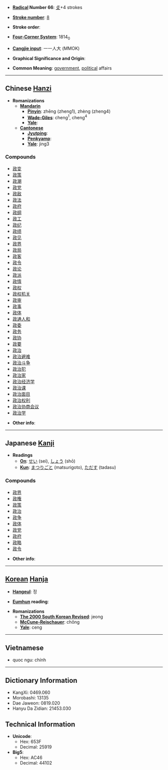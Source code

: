 * '''[[Wiktionary:Chinese radical index| Radical]] Number 66''': [[Wiktionary:Chinese radical index 攴|攴]]+4 strokes

* '''[[Wiktionary:Chinese total strokes index|Stroke number]]''': [[Wiktionary:Chinese total strokes index 8|8]]

* '''Stroke order''': 

* '''[[Wiktionary:Chinese four corner index|Four-Corner System]]''': 1814<sub>0</sub>

* '''[[Wiktionary:Chinese Cangjie index|Cangjie input]]''': 一一人大 (MMOK)

* '''Graphical Significance and Origin''': 

* '''Common Meaning''': [[government]], [[political]] affairs

----

== Chinese [[Hanzi]] ==

* '''Romanizations'''
** '''[[Mandarin]]'''
*** '''[[Pinyin]]''': zhēng (zheng1), zhèng (zheng4)
*** '''[[Wade-Giles]]''': cheng<sup>1</sup>, cheng<sup>4</sup>
*** '''[[Yale]]''': 
** '''[[Cantonese]]'''
*** '''[[Jyutping]]''':
*** '''[[Penkyamp]]''': 
*** '''[[Yale]]''': jing3

===Compounds===
*[[政变]]
*[[政策]]
*[[政潮]]
*[[政党]]
*[[政敌]]
*[[政法]]
*[[政府]]
*[[政纲]]
*[[政工]]
*[[政纪]]
*[[政绩]]
*[[政见]]
*[[政界]]
*[[政局]]
*[[政客]]
*[[政令]]
*[[政论]]
*[[政派]]
*[[政情]]
*[[政权]]
*[[政权机关]]
*[[政审]]
*[[政事]]
*[[政体]]
*[[政通人和]]
*[[政委]]
*[[政务]]
*[[政协]]
*[[政要]]
*[[政治]]
*[[政治避难]]
*[[政治斗争]]
*[[政治犯]]
*[[政治家]]
*[[政治经济学]]
*[[政治课]]
*[[政治面目]]
*[[政治权利]]
*[[政治协商会议]]
*[[政治学]]

* '''Other info''': 

----

== Japanese [[Kanji]] ==

* '''Readings'''
** '''[[On]]''': [[せい]] (sei), [[しょう]] (shō)
** '''[[Kun]]''': [[まつりごと]] (matsurigoto), [[ただす]] (tadasu)

===Compounds===
*[[政界]]
*[[政権]]
*[[政策]]
*[[政治]]
*[[政争]]
*[[政体]]
*[[政党]]
*[[政府]]
*[[政略]]
*[[政令]]

* '''Other info''':  

----

== [[Korean]] [[Hanja]] ==

* '''[[Hangeul]]''': 정

* '''[[Eumhun]] reading''': 

* '''Romanizations'''
** '''[[The 2000 South Korean Revised Romanization|The 2000 South Korean Revised]]''': jeong
** '''[[McCune-Reischauer]]''': chŏng
** '''[[Yale]]''': ceng

----

==Vietnamese==

*quoc ngu: chính

----

== Dictionary Information ==

* KangXi: 0469.060
* Morobashi: 13135
* Dae Jaweon: 0819.020
* Hanyu Da Zidian: 21453.030

== Technical Information ==

* '''Unicode''':
** Hex: 653F
** Decimal: 25919
* '''Big5''':
** Hex: AC46
** Decimal: 44102